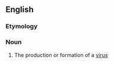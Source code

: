 ==English==

===Etymology===
{{suffix|virus|alt1=viro-|genesis}}

===Noun===
{{en-noun|virogeneses}}

# {{context|virology}} The production or formation of a [[virus]]